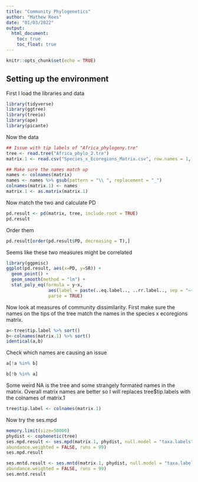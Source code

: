 ```yaml
---
title: "Community Phylogenetics"
author: "Mathew Rees"
date: "01/03/2022"
output: 
  html_document:
    toc: true
    toc_float: true
---
```


```r
knitr::opts_chunk$set(echo = TRUE)
```

## Setting up the environment

First I load the libraries and data 

```r
library(tidyverse)
library(ggtree)
library(treeio)
library(ape)
library(picante)
```

Now the data

```r
## Issue with tip labels of "Africa_phylogeny.tre"
tree <- read.tree("Africa_phylo_2.tre")
matrix.1 <- read.csv("Species_x_Ecoregions_Matrix.csv", row.names = 1, header = T)

## Make sure the names match up
names <- colnames(matrix)
names <- names %>% gsub(pattern = "\\ ", replacement = "_")
colnames(matrix.1) <- names
matrix.1 <- as.matrix(matrix.1)
```

Now match the two and calculate PD

```r
pd.result <- pd(matrix, tree, include.root = TRUE)
pd.result
```

Order them

```r
pd.result[order(pd.result$PD, decreasing = T),]
```

Seems like these two measures might be correlated

```r
library(ggpmisc)
ggplot(pd.result, aes(x=PD, y=SR)) +
  geom_point() +
  geom_smooth(method = "lm") +
  stat_poly_eq(formula = y~x, 
                aes(label = paste(..eq.label.., ..rr.label.., sep = "~~~")), 
                parse = TRUE)
```

Now look at measures of community dissimilarity. First make sure the names on the tips of the tree match the names in the species x ecoregions matrix.

```r
a<-tree$tip.label %>% sort()
b<-colnames(matrix.1) %>% sort()
identical(a,b)
```

Check which names are causing an issue

```r
a[!a %in% b]

b[!b %in% a]
```

Some weird NA is the tree and some strangely formated names in the matrix. Overall matrix names are better so I will replaces tree$tip.labels with the colnames of matrix.1

```r
tree$tip.label <- colnames(matrix.1)
```

Now try the ses.mpd

```r
memory.limit(size=50000)
phydist <- cophenetic(tree)
ses.mpd.result <- ses.mpd(matrix.1, phydist, null.model = "taxa.labels",
abundance.weighted = FALSE, runs = 99)
ses.mpd.result
```


```r
ses.mntd.result <- ses.mntd(matrix.1, phydist, null.model = "taxa.labels",
abundance.weighted = FALSE, runs = 99)
ses.mntd.result
```

